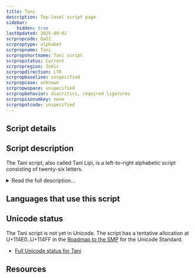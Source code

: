 ```yaml
---
title: Tani
description: Top-level script page
sidebar:
    hidden: true
lastUpdated: 2025-09-02
scrpropcode: Qa51
scrproptype: alphabet
scrpropname: Tani
scrpropshortname: Tani script
scrpropstatus: Current
scrpropregion: Indic
scrpropdirection: LTR
scrpropbaseline: unspecified
scrpropcase: unknown
scrpropwspace: unspecified
scrpropbehavior: diacritics, required ligatures
scrpropisonumkey: none
scrpropotcode: unspecified
---
```



## Script details

<ScriptDetails />

## Script description

The Tani script, also called Tani Lipi, is a left-to-right  alphabetic script consisting of twenty-six letters.

<details>
<summary>Read the full description...</summary>It has limited use in the state of Arunachal Pradesh, India amongst speakers of the Tani sub-family of Tibeto-Burman languages.

The script was invented by Tony Koyu in 2001. It has no genetic relationship to any other writing system, although the shapes of some letters resemble those of Bengali and Latin.

_This script is not currently recognized by the [ISO 15924 standard](http://www.unicode.org/iso15924/), but is included in ScriptSource for research purposes. If you have any information on this script, please add the information to this site. Your contributions can be a great help in refining and expanding the ISO 15924 standard. The [Script Encoding Initiative](http://www.linguistics.berkeley.edu/sei/) is working to support the inclusion of this script in the standard, and contributions here will support their efforts._
</details>

## Languages that use this script

<WsList script='Qa51' wsMax='5' />

## Unicode status

The Tani script is not yet in Unicode. The script has a tentative allocation at U+114E0..U+114FF in the [Roadmap to the SMP](http://www.unicode.org/roadmaps/smp/) for the Unicode Standard.

- [Full Unicode status for Tani](/scrlang/unicode/qa51-unicode.md)



## Resources

<ScriptResources detailSummary='seemore' />

